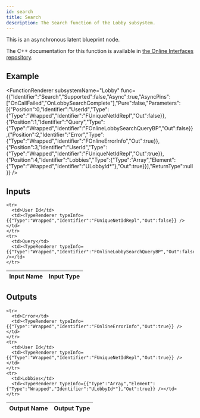 ```yaml
---
id: search
title: Search
description: The Search function of the Lobby subsystem.
---
```



This is an asynchronous latent blueprint node.

The C++ documentation for this function is available in [the Online Interfaces repository](https://src.redpoint.games/redpointgames/online-interfaces).

## Example

<FunctionRenderer subsystemName="Lobby" func={{"Identifier":"Search","Supported":false,"Async":true,"AsyncPins":["OnCallFailed","OnLobbySearchComplete"],"Pure":false,"Parameters":[{"Position":0,"Identifier":"UserId","Type":{"Type":"Wrapped","Identifier":"FUniqueNetIdRepl","Out":false}},{"Position":1,"Identifier":"Query","Type":{"Type":"Wrapped","Identifier":"FOnlineLobbySearchQueryBP","Out":false}},{"Position":2,"Identifier":"Error","Type":{"Type":"Wrapped","Identifier":"FOnlineErrorInfo","Out":true}},{"Position":3,"Identifier":"UserId","Type":{"Type":"Wrapped","Identifier":"FUniqueNetIdRepl","Out":true}},{"Position":4,"Identifier":"Lobbies","Type":{"Type":"Array","Element":{"Type":"Wrapped","Identifier":"ULobbyId*"},"Out":true}}],"ReturnType":null}} />

## Inputs


<table>
  <thead>
    <tr>
      <th>Input Name</th>
      <th>Input Type</th>
    </tr>
  </thead>
  <tbody>
    
    <tr>
      <td>User Id</td>
      <td><TypeRenderer typeInfo={{"Type":"Wrapped","Identifier":"FUniqueNetIdRepl","Out":false}} /></td>
    </tr>
    <tr>
      <td>Query</td>
      <td><TypeRenderer typeInfo={{"Type":"Wrapped","Identifier":"FOnlineLobbySearchQueryBP","Out":false}} /></td>
    </tr>
  </tbody>
</table>


## Outputs


<table>
  <thead>
    <tr>
      <th>Output Name</th>
      <th>Output Type</th>
    </tr>
  </thead>
  <tbody>
    
    <tr>
      <td>Error</td>
      <td><TypeRenderer typeInfo={{"Type":"Wrapped","Identifier":"FOnlineErrorInfo","Out":true}} /></td>
    </tr>
    <tr>
      <td>User Id</td>
      <td><TypeRenderer typeInfo={{"Type":"Wrapped","Identifier":"FUniqueNetIdRepl","Out":true}} /></td>
    </tr>
    <tr>
      <td>Lobbies</td>
      <td><TypeRenderer typeInfo={{"Type":"Array","Element":{"Type":"Wrapped","Identifier":"ULobbyId*"},"Out":true}} /></td>
    </tr>
  </tbody>
</table>


